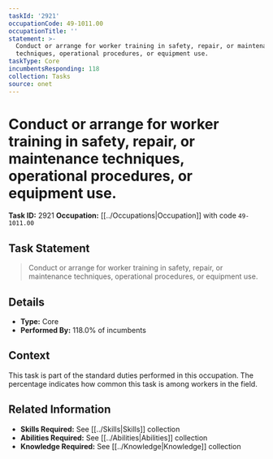```yaml
---
taskId: '2921'
occupationCode: 49-1011.00
occupationTitle: ''
statement: >-
  Conduct or arrange for worker training in safety, repair, or maintenance
  techniques, operational procedures, or equipment use.
taskType: Core
incumbentsResponding: 118
collection: Tasks
source: onet
---
```

# Conduct or arrange for worker training in safety, repair, or maintenance techniques, operational procedures, or equipment use.

**Task ID:** 2921
**Occupation:** [[../Occupations|Occupation]] with code `49-1011.00`

## Task Statement

> Conduct or arrange for worker training in safety, repair, or maintenance techniques, operational procedures, or equipment use.

## Details

- **Type:** Core
- **Performed By:** 118.0% of incumbents

## Context

This task is part of the standard duties performed in this occupation. The percentage indicates how common this task is among workers in the field.

## Related Information

- **Skills Required:** See [[../Skills|Skills]] collection
- **Abilities Required:** See [[../Abilities|Abilities]] collection
- **Knowledge Required:** See [[../Knowledge|Knowledge]] collection
